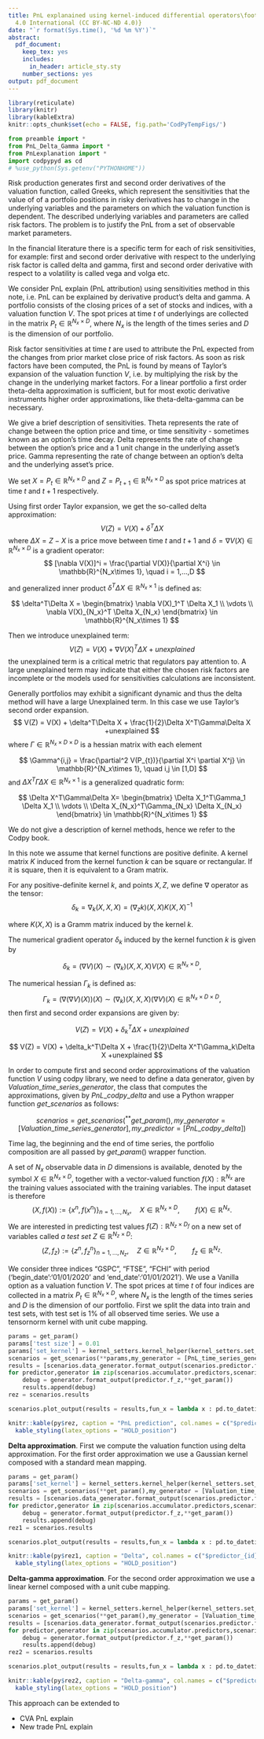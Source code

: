 ---
title: PnL explanained using kernel-induced differential operators\footnote{This note is a working draft intended for Attribution-NonCommercial-NoDerivatives
  4.0 International (CC BY-NC-ND 4.0)}
date: "`r format(Sys.time(), '%d %m %Y')`"
abstract:
  pdf_document:
    keep_tex: yes
    includes:
      in_header: article_sty.sty
    number_sections: yes
output: pdf_document
---


```{r , include=FALSE}
library(reticulate)
library(knitr)
library(kableExtra)
knitr::opts_chunk$set(echo = FALSE, fig.path='CodPyTempFigs/')
```

```{python, echo = FALSE, results = "hide"}
from preamble import *
from PnL_Delta_Gamma import *
from PnLexplanation import *
import codpypyd as cd
# %use_python(Sys.getenv("PYTHONHOME"))
```

\section{Problem formulation}
Risk production generates first and second order derivatives of the valuation function, called Greeks, which represent the sensitivities that the value of of a portfolio positions in risky derivatives has to change in the underlying variables and the parameters on which the valuation function is dependent. The described underlying variables and parameters are called risk factors. The problem is to justify the PnL from a set of observable market parameters.

In the financial literature there is a specific term for each of risk sensitivities, for example: first and second order derivative with respect to the underlying risk factor is called delta and gamma, first and second order derivative with respect to a volatility is called vega and volga etc.

We consider PnL explain (PnL attribution) using sensitivities method in this note, i.e. PnL can be explained by derivative product's delta and gamma. A portfolio consists of the closing prices of a set of stocks and indices, with a valuation function $V$. The spot prices at time $t$ of underlyings are collected in the matrix $P_t \in \mathbb{R}^{N_x\times D}$, where $N_x$ is the length of the times series and $D$ is the dimension of our portfolio. 

\section{PnL explain}
\subsection{Sensitivities approach}
Risk factor sensitivities at time $t$ are used to attribute the PnL expected from the changes from prior market close price of risk factors. As soon as risk factors have been computed, the PnL is found by means of Taylor's expansion of the valuation function $V$, i.e. by multiplying the risk by the change in the underlying market factors. For a linear portfolio a first order theta-delta approximation is sufficient, but for most exotic derivative instruments higher order approximations, like theta-delta-gamma can be necessary. 

We give a brief description of sensitivities. Theta represents the rate of change between the option price and time, or time
sensitivity - sometimes known as an option’s time decay. Delta represents the rate of change between the option’s price and a 1 unit change
in the underlying asset’s price. Gamma representing the rate of change between an option’s delta and the underlying asset’s price.


\subsection{First order expansion}
We set $X=P_t \in \mathbb{R}^{N_x\times D}$ and $Z = P_{t+1} \in \mathbb{R}^{N_x\times D}$ as spot price matrices at time $t$ and $t+1$ respectively. 

Using first order Taylor expansion, we get the so-called delta approximation:
$$
V(Z) = V(X) + \delta^T\Delta X 
$$
where $\Delta X = Z - X$ is a price move between time $t$ and $t+1$ and $\delta = \nabla V(X) \in \mathbb{R}^{N_x\times D}$ is a gradient operator: 
$$
[\nabla V(X)]^i = \frac{\partial V(X)}{\partial X^i} \in  \mathbb{R}^{N_x\times 1}, \quad i = 1,...,D
$$

and generalized inner product $\delta^T\Delta X \in \mathbb{R}^{N_x\times 1}$ is defined as:

$$
\delta^T\Delta X = \begin{bmatrix} \nabla V(X)_1^T \Delta X_1 \\ \vdots \\ \nabla V(X)_{N_x}^T \Delta X_{N_x}  \end{bmatrix} \in \mathbb{R}^{N_x\times 1}
$$

Then we introduce unexplained term:
$$
V(Z) = V(X) + \nabla V(X)^T\Delta X+unexplained
$$
the unexplained term is a critical metric that regulators pay attention to. A large unexplained term may indicate that either the chosen risk factors are incomplete or the models used for sensitivities calculations are inconsistent.


\subsection{Cross risk factors and second order expansion}
Generally portfolios may exhibit a significant dynamic and thus the delta method will have a large Unexplained term.
In this case we use Taylor's second order expansion.
$$
V(Z) = V(X) + \delta^T\Delta X + \frac{1}{2}\Delta X^T\Gamma\Delta X +unexplained
$$
where $\Gamma \in \mathbb{R}^{N_x\times D \times D}$ is a hessian matrix with each element

$$
\Gamma^{i,j} = \frac{\partial^2 V(P_{t})}{\partial X^i \partial X^j} \in  \mathbb{R}^{N_x\times 1}, \quad i,j \in [1,D]
$$
and $\Delta X^T\Gamma\Delta X \in \mathbb{R}^{N_x\times 1}$ is a generalized quadratic form:

$$
\Delta X^T\Gamma\Delta X= \begin{bmatrix} \Delta X_1^T\Gamma_1 \Delta X_1 \\ \vdots \\ \Delta X_{N_x}^T\Gamma_{N_x} \Delta X_{N_x}  \end{bmatrix} \in \mathbb{R}^{N_x\times 1}
$$

\section{PnL explained using kernel-induced differential operators}
We do not give a description of kernel methods, hence we refer to the Codpy book.

In this note we assume that kernel functions are positive definite. A kernel matrix $K$ induced from the kernel function $k$ can be square or rectangular. If it is square, then it is equivalent to a Gram matrix.

For any positive-definite kernel $k$, and points $X, Z$, we define $\nabla$ operator as the tensor: 
$$
  \delta_k = \nabla_{k}(X,X,X) = \Big(\nabla_z k\Big)(X,X)K(X,X)^{-1} %\in \mathbb{R}^{D \times N_x\times N_x}, 
$$

where $K(X,X)$ is a Gramm matrix induced by the kernel $k$. 

The numerical gradient operator $\delta_k$ induced by the kernel function $k$ is given by

$$\delta_k = ( \nabla V)(X) \sim (\nabla_{k})(X,X,X) V(X) \in \mathbb{R}^{N_x\times D},$$

The numerical hessian $\Gamma_k$ is defined as:
$$\Gamma_k = ( \nabla ( \nabla V)(X))(X) \sim (\nabla_{k})(X,X,X) ( \nabla V)(X) \in \mathbb{R}^{N_x\times D \times D},$$
then first and second order expansions are given by:

$$
V(Z) = V(X) + \delta_k^T\Delta X + unexplained
$$

$$
V(Z) = V(X) + \delta_k^T\Delta X + \frac{1}{2}\Delta X^T\Gamma_k\Delta X +unexplained
$$

\subsection{Codpy's wrapper}

In order to compute first and second order approximations of the valuation function $V$ using codpy library, we need to define a data generator, given by $Valuation\_time\_series\_generator$, the class that computes the approximations, given by $PnL\_codpy\_delta$ and use a Python wrapper function $get\_scenarios$ as follows:

$$
    scenarios = get\_scenarios(^{**}get\_param(),my\_generator = [Valuation\_time\_series\_generator], my\_predictor = [PnL\_codpy\_delta])
$$

Time lag, the beginning and the end of time series, the portfolio composition are all passed by $get\_param()$ wrapper function.

\section{Learning PnL function}

A set of $N_x$ observable data in $D$ dimensions is available, denoted by the symbol $X \in \mathbb{R}^{N_x\times D}$, together with a vector-valued function $f(X):\mathbb{R}^{N_x}$ are the training values associated with the training variables. The input dataset is therefore 
$$
(X,f(X)) := \{x^n, f(x^n)\}_{n = 1,\dots,N_x}, \quad X \in \mathbb{R}^{N_x \times D}, \qquad f(X) \in \mathbb{R}^{N_x}.
$$
We are interested in predicting test values $f(Z):\mathbb{R}^{N_z \times D_f}$ on a new set of variables called *a test set* $Z \in \mathbb{R}^{N_z \times D}$: 
$$ 
(Z,f_z) := \{z^n, f_z^n\}_{n = 1,\dots,N_z}, \quad Z \in \mathbb{R}^{N_z \times D}, \qquad f_z \in \mathbb{R}^{N_z}.
$$

\section{Numerical experiments and results}

\subsection{PnL Learning}
We consider three indices "GSPC", "FTSE", "FCHI" with period ('begin_date':'01/01/2020' and 'end_date':'01/01/2021'). We use a Vanilla option as a valuation function $V$. The spot prices at time $t$ of four indices are collected in a matrix $P_t \in \mathbb{R}^{N_x\times D}$, where $N_x$ is the length of the times series and $D$ is the dimension of our portfolio. First we split the data into train and test sets, with test set is 1\% of all observed time series. We use a tensornorm kernel with unit cube mapping. 

```{python, echo = FALSE, results = "hide"}
params = get_param()
params['test size'] = 0.01
params['set_kernel'] = kernel_setters.kernel_helper(kernel_setters.set_tensornorm_kernel, 2,1e-8 ,map_setters.set_unitcube_map)
scenarios = get_scenarios(**params,my_generator = [PnL_time_series_generator], my_predictor = [PnL_codpy])
results = [scenarios.data_generator.format_output(scenarios.predictor.fz,**get_param())]
for predictor,generator in zip(scenarios.accumulator.predictors,scenarios.accumulator.generators):
    debug = generator.format_output(predictor.f_z,**get_param()) 
    results.append(debug)
rez = scenarios.results
```

```{python, echo = FALSE, results = "hide"}
scenarios.plot_output(results = results,fun_x = lambda x : pd.to_datetime(x,format='%d/%m/%Y'),listlabels=["observed","generated","observed","mean average"],**get_param(),figsize = (5,5))
```

```{r}
knitr::kable(py$rez, caption = "PnL prediction", col.names = c("$predictor_{id}$", "$D$", "$N_x$", "$N_y$", "$N_z$", "$D_f$", "time", "scores", "norm function", "discr.error"), escape = FALSE)%>%
  kable_styling(latex_options = "HOLD_position")
```

\subsection{Theta-delta-gamma approximation}

**Delta approximation**. First we compute the valuation function using delta approximation. For the first order approximation we use a Gaussian kernel composed with a standard mean mapping. 

```{python, echo = FALSE, results = "hide"}
params = get_param()
params['set_kernel'] = kernel_setters.kernel_helper(kernel_setters.set_gaussian_kernel, 0 ,1e-8 ,map_setters.set_standard_mean_map)
scenarios = get_scenarios(**get_param(),my_generator = [Valuation_time_series_generator], my_predictor = [PnL_codpy_delta])
results = [scenarios.data_generator.format_output(scenarios.predictor.fz,**get_param())]
for predictor,generator in zip(scenarios.accumulator.predictors,scenarios.accumulator.generators):
    debug = generator.format_output(predictor.f_z,**get_param()) 
    results.append(debug)
rez1 = scenarios.results
```

```{python, echo = FALSE, results = "hide"}
scenarios.plot_output(results = results,fun_x = lambda x : pd.to_datetime(x,format='%d/%m/%Y'),listlabels=["observation","approximation"],**get_param(), figsize = (5,5))
```

```{r}
knitr::kable(py$rez1, caption = "Delta", col.names = c("$predictor_{id}$", "$D$", "$N_x$", "$N_y$", "$N_z$", "$D_f$", "time", "scores", "norm function", "discr.error"), escape = FALSE)%>%
  kable_styling(latex_options = "HOLD_position")
```

**Delta-gamma approximation**.  For the second order approximation we use a linear kernel composed with a unit cube mapping. 


```{python, echo = FALSE, results = "hide"}
params = get_param()
params['set_kernel'] = kernel_setters.kernel_helper(kernel_setters.set_linear_regressor_kernel, 2,1e-2 , map_setters.set_unitcube_map)
scenarios = get_scenarios(**get_param(),my_generator = [Valuation_time_series_generator], my_predictor = [PnL_codpy_delta_gamma])
results = [scenarios.data_generator.format_output(scenarios.predictor.fz,**get_param())]
for predictor,generator in zip(scenarios.accumulator.predictors,scenarios.accumulator.generators):
    debug = generator.format_output(predictor.f_z,**get_param()) 
    results.append(debug)
rez2 = scenarios.results
```

```{python, echo = FALSE, results = "hide"}
scenarios.plot_output(results = results,fun_x = lambda x : pd.to_datetime(x,format='%d/%m/%Y'),listlabels=["observation","approximation"],**get_param(), figsize = (5,5))
```

```{r}
knitr::kable(py$rez2, caption = "Delta-gamma", col.names = c("$predictor_{id}$", "$D$", "$N_x$", "$N_y$", "$N_z$", "$D_f$", "time", "scores", "norm function", "discr.error"), escape = FALSE)%>%
  kable_styling(latex_options = "HOLD_position")
```

\section{Summary}

\section{Further results}
This approach can be extended to 

* CVA PnL explain
* New trade PnL explain

\begin{thebibliography}{1}
\bibitem{FA} Financial Service Authority CP 08/24, PS 09/20 and GL32
\bibitem{GR} A. Gretton, K. Borgwardt, M. J. Rasch, B. Scholkopf, A. J. Smola, A Kernel Method for the Two-Sample Problem, arXiv:0805.2368
\bibitem{JM} P.G. LeFloch, J.M. Mercier, The transport-based mesh-free method for mathematical finance and fuid dynamics. In preparation
\bibitem{JM2} P.G. LeFloch, J.M. Mercier, The Transport‐based Mesh‐free Method: A Short Review, Volume 2020, Issue 109, Pages: 1-72, September 2020
\bibitem{TDGJ} P. Traccucci, L. Dumontier, G. Garchery, B. Jacot, A Triptych Approach for Reverse Stress Testing of Complex Portfolios. arXiv:1906.11186
\bibitem{MM1} J.M. Mercier, S. Miryusupov, Hedging Strategies for Net Interest Income and Economic Values of Equity 
\bibitem{MM2} J.M. Mercier, S. Miryusupov, codpy tutorial and advanced tutorial. 
\end{thebibliography}

